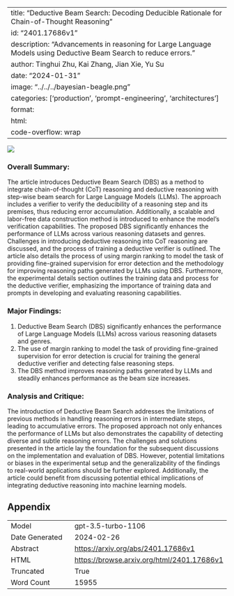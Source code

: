 
---
title: "Deductive Beam Search: Decoding Deducible Rationale for Chain-of-Thought Reasoning"
id: "2401.17686v1"
description: "Advancements in reasoning for Large Language Models using Deductive Beam Search to reduce errors."
author: Tinghui Zhu, Kai Zhang, Jian Xie, Yu Su
date: "2024-01-31"
image: "../../../bayesian-beagle.png"
categories: ['production', 'prompt-engineering', 'architectures']
format:
  html:
    code-overflow: wrap
---

![](../../../bayesian-beagle.png)

### Overall Summary:

The article introduces Deductive Beam Search (DBS) as a method to integrate chain-of-thought (CoT) reasoning and deductive reasoning with step-wise beam search for Large Language Models (LLMs). The approach includes a verifier to verify the deducibility of a reasoning step and its premises, thus reducing error accumulation. Additionally, a scalable and labor-free data construction method is introduced to enhance the model's verification capabilities. The proposed DBS significantly enhances the performance of LLMs across various reasoning datasets and genres. Challenges in introducing deductive reasoning into CoT reasoning are discussed, and the process of training a deductive verifier is outlined. The article also details the process of using margin ranking to model the task of providing fine-grained supervision for error detection and the methodology for improving reasoning paths generated by LLMs using DBS. Furthermore, the experimental details section outlines the training data and process for the deductive verifier, emphasizing the importance of training data and prompts in developing and evaluating reasoning capabilities.

### Major Findings:
1. Deductive Beam Search (DBS) significantly enhances the performance of Large Language Models (LLMs) across various reasoning datasets and genres.
2. The use of margin ranking to model the task of providing fine-grained supervision for error detection is crucial for training the general deductive verifier and detecting false reasoning steps.
3. The DBS method improves reasoning paths generated by LLMs and steadily enhances performance as the beam size increases.

### Analysis and Critique:
The introduction of Deductive Beam Search addresses the limitations of previous methods in handling reasoning errors in intermediate steps, leading to accumulative errors. The proposed approach not only enhances the performance of LLMs but also demonstrates the capability of detecting diverse and subtle reasoning errors. The challenges and solutions presented in the article lay the foundation for the subsequent discussions on the implementation and evaluation of DBS. However, potential limitations or biases in the experimental setup and the generalizability of the findings to real-world applications should be further explored. Additionally, the article could benefit from discussing potential ethical implications of integrating deductive reasoning into machine learning models.

## Appendix

|          |          |
|----------|----------|
| Model     | gpt-3.5-turbo-1106       |
| Date Generated     | 2024-02-26       |
| Abstract | [https://arxiv.org/abs/2401.17686v1](https://arxiv.org/abs/2401.17686v1)        |
| HTML     | [https://browse.arxiv.org/html/2401.17686v1](https://browse.arxiv.org/html/2401.17686v1)       |
| Truncated       | True       |
| Word Count       | 15955       |